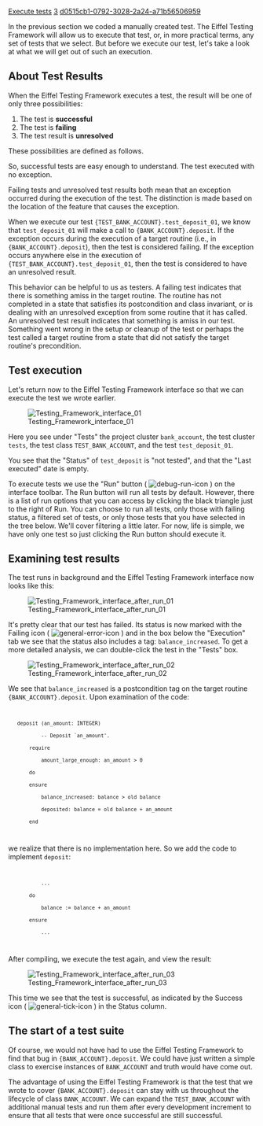 [[Property:title|Execute tests]]
[[Property:weight|3]]
[[Property:uuid|d0515cb1-0792-3028-2a24-a71b56506959]]
{{underconstruction}}



In the previous section we coded a manually created test. The Eiffel Testing Framework will allow us to execute that test, or, in more practical terms, any set of tests that we select. But before we execute our test, let's take a look at what we will get out of such an execution.  

==About Test Results==

When the Eiffel Testing Framework executes a test, the result will be one of only three possibilities:
# The test is '''successful'''
# The test is '''failing'''
# The test result is '''unresolved'''

These possibilities are defined as follows. 

{{definition|Successful test|A test which has executed without causing and exception to occur. }}


{{definition|Failing test|A test which has caused an exception to occur during its execution, specifically during the execution of a target routine. }}


{{definition|Unresolved test result|A test which has caused an exception to occur during its execution, but exclusive of the execution of a target routine. }}


So, successful tests are easy enough to understand. The test executed with no exception.

Failing tests and unresolved test results both mean that an exception occurred during the execution of the test. The distinction is made based on the location of the feature that causes the exception. 

When we execute our test <code>{TEST_BANK_ACCOUNT}.test_deposit_01</code>, we know that <code>test_deposit_01</code> will make a call to <code>{BANK_ACCOUNT}.deposit</code>. If the exception occurs during the execution of a target routine (i.e., in <code>{BANK_ACCOUNT}.deposit</code>), then the test is considered failing. If the exception occurs anywhere else in the execution of <code>{TEST_BANK_ACCOUNT}.test_deposit_01</code>, then the test is considered to have an unresolved result. 


{{note|Be aware that some early versions of the Eiffel Testing Framework reported some unresolved test results as failing tests. }}

This behavior can be helpful to us as testers. A failing test indicates that there is something amiss in the target routine. The routine has not completed in a state that satisfies its postcondition and class invariant, or is dealing with an unresolved exception from some routine that it has called. An unresolved test result indicates that something is amiss in our test. Something went wrong in the setup or cleanup of the test or perhaps the test called a target routine from a state that did not satisfy the target routine's precondition.


==Test execution==

Let's return now to the Eiffel Testing Framework interface so that we can execute the test we wrote earlier. 


[[Image:Testing Framework interface 01]]


Here you see under "Tests" the project cluster <code>bank_account</code>, the test cluster <code>tests</code>, the test class <code>TEST_BANK_ACCOUNT</code>, and the test <code>test_deposit_01</code>. 


{{note|If you've been working along in EiffelStudio, and you don't see this display, then go to the View combo box and type in "class" as shown in the pane above and press enter. Later we will see more about using the View and Filter boxes. }}


You see that the "Status" of <code>test_deposit</code> is "not tested", and that the "Last executed" date is empty.

To execute tests we use the "Run" button ( [[Image:debug-run-icon]] ) on the interface toolbar. The Run button will run all tests by default. However, there is a list of run options that you can access by clicking the black triangle just to the right of Run. You can choose to run all tests, only those with failing status, a filtered set of tests, or only those tests that you have selected in the tree below. We'll cover filtering a little later. For now, life is simple, we have only one test so just clicking the Run button should execute it. 

==Examining test results==

The test runs in background and the Eiffel Testing Framework interface now looks like this:


[[Image:Testing Framework interface after run 01]]


It's pretty clear that our test has failed. Its status is now marked with the Failing icon ( [[Image:general-error-icon]] ) and in the box below the "Execution" tab we see that the status also includes a tag: <code>balance_increased</code>. To get a more detailed analysis, we can double-click the test in the "Tests" box. 


[[Image:Testing Framework interface after run 02]]


We see that <code>balance_increased</code> is a postcondition tag on the target routine <code>{BANK_ACCOUNT}.deposit</code>. Upon examination of the code:

<code>
    deposit (an_amount: INTEGER)
            -- Deposit `an_amount'.
        require
            amount_large_enough: an_amount > 0
        do
        ensure
            balance_increased: balance > old balance
            deposited: balance = old balance + an_amount
        end
</code>

we realize that there is no implementation here. So we add the code to implement <code>deposit</code>:

<code>
            ...
        do
            balance := balance + an_amount
        ensure
            ...
</code>

After compiling, we execute the test again, and view the result:


[[Image:Testing Framework interface after run 03]]


This time we see that the test is successful, as indicated by the Success icon ( [[Image:general-tick-icon]] ) in the Status column. 

==The start of a test suite==

Of course, we would not have had to use the Eiffel Testing Framework to find that bug in <code>{BANK_ACCOUNT}.deposit</code>. We could have just written a simple class to exercise instances of <code>BANK_ACCOUNT</code> and truth would have come out. 

The advantage of using the Eiffel Testing Framework is that the test that we wrote to cover <code>{BANK_ACCOUNT}.deposit</code> can stay with us throughout the lifecycle of class <code>BANK_ACCOUNT</code>. We can expand the <code>TEST_BANK_ACCOUNT</code> with additional manual tests and run them after every development increment to ensure that all tests that were once successful are still successful. 


